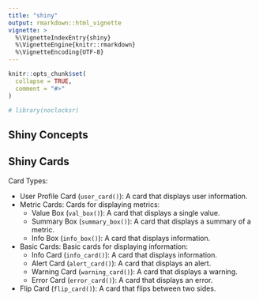 ```yaml
---
title: "shiny"
output: rmarkdown::html_vignette
vignette: >
  %\VignetteIndexEntry{shiny}
  %\VignetteEngine{knitr::rmarkdown}
  %\VignetteEncoding{UTF-8}
---
```


```r
knitr::opts_chunk$set(
  collapse = TRUE,
  comment = "#>"
)
```

```r
# library(noclocksr)
```

## Shiny Concepts

## Shiny Cards

Card Types:

- User Profile Card (`user_card()`): A card that displays user information.
- Metric Cards: Cards for displaying metrics:
  - Value Box (`val_box()`): A card that displays a single value.
  - Summary Box (`summary_box()`): A card that displays a summary of a metric.
  - Info Box (`info_box()`): A card that displays information.
- Basic Cards: Basic cards for displaying information:
  - Info Card (`info_card()`): A card that displays information.
  - Alert Card (`alert_card()`): A card that displays an alert.
  - Warning Card (`warning_card()`): A card that displays a warning.
  - Error Card (`error_card()`): A card that displays an error.

- Flip Card (`flip_card()`): A card that flips between two sides.

